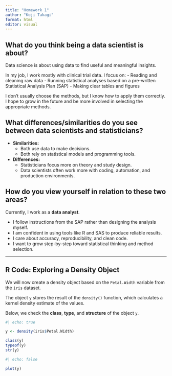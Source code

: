 ```yaml
---
title: "Homework 1"
author: "Koji Takagi"
format: html
editor: visual
---
```


## What do you think being a data scientist is about?

Data science is about using data to find useful and meaningful insights.

In my job, I work mostly with clinical trial data. I focus on:
- Reading and cleaning raw data
- Running statistical analyses based on a pre-written Statistical Analysis Plan (SAP)
- Making clear tables and figures

I don’t usually choose the methods, but I know how to apply them correctly.  
I hope to grow in the future and be more involved in selecting the appropriate methods.

## What differences/similarities do you see between data scientists and statisticians?

- **Similarities:**
  - Both use data to make decisions.
  - Both rely on statistical models and programming tools.
- **Differences:**
  - Statisticians focus more on theory and study design.
  - Data scientists often work more with coding, automation, and production environments.

## How do you view yourself in relation to these two areas?

Currently, I work as a **data analyst**.

- I follow instructions from the SAP rather than designing the analysis myself.
- I am confident in using tools like R and SAS to produce reliable results.
- I care about accuracy, reproducibility, and clean code.
- I want to grow step-by-step toward statistical thinking and method selection.

---

## R Code: Exploring a Density Object

We will now create a density object based on the `Petal.Width` variable from the `iris` dataset.

The object `y` stores the result of the `density()` function, which calculates a kernel density estimate of the values.

Below, we check the **class**, **type**, and **structure** of the object `y`.

```r
#| echo: true

y <- density(iris$Petal.Width)

class(y)
typeof(y)
str(y)
```

```r
#| echo: false

plot(y)
```